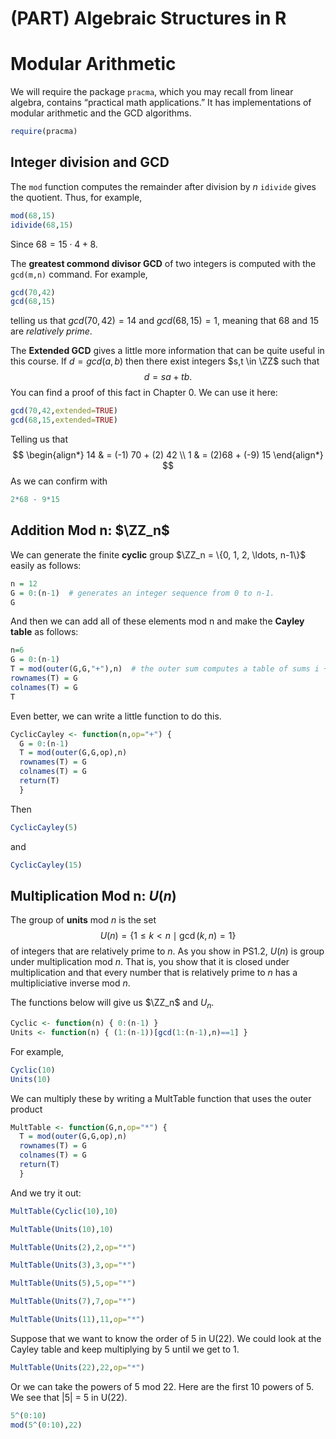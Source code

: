 # (PART) Algebraic Structures in R {-}

# Modular Arithmetic

We will require the package `pracma`, which you may recall from linear algebra, contains "practical math applications." It has implementations of modular arithmetic and the GCD algorithms. 
```r
require(pracma)
```

## Integer division and GCD

The `mod` function computes the remainder after division by $n$ `idivide` gives the quotient. Thus, for example,
```r
mod(68,15)
idivide(68,15)
```
Since $68 = 15 \cdot 4 + 8$.

The **greatest commond divisor GCD** of two integers is computed with the `gcd(m,n)` command. For example,
```r
gcd(70,42)
gcd(68,15)
```
telling us that $gcd(70,42) = 14$ and $gcd(68,15) = 1$, meaning that 68 and 15 are *relatively prime*. 

The **Extended GCD** gives a little more information that can be quite useful in this course. If $d = gcd(a,b)$ then there exist integers $s,t \in \ZZ$ such that
$$
d = s a+ t b.
$$
You can find a proof of this fact in Chapter 0. We can use it here:
```r
gcd(70,42,extended=TRUE)
gcd(68,15,extended=TRUE)
```
Telling us that 
$$
\begin{align*}
14 & = (-1) 70 + (2) 42 \\
1 & = (2)68 + (-9) 15
\end{align*}
$$
As we can confirm with
```r
2*68 - 9*15
```

## Addition Mod n: $\ZZ_n$

We can generate the finite **cyclic** group $\ZZ_n = \{0, 1, 2, \ldots, n-1\}$ easily as follows:

```r
n = 12
G = 0:(n-1)  # generates an integer sequence from 0 to n-1.
G
```

And then we can add all of these elements mod n and make the **Cayley table** as follows: 
```r
n=6
G = 0:(n-1)
T = mod(outer(G,G,"+"),n)  # the outer sum computes a table of sums i + j
rownames(T) = G
colnames(T) = G
T
```

Even better, we can write a little function to do this.

```r
CyclicCayley <- function(n,op="+") {
  G = 0:(n-1)
  T = mod(outer(G,G,op),n)
  rownames(T) = G
  colnames(T) = G
  return(T) 
  }
```

Then 

```r
CyclicCayley(5)
```
and 

```r
CyclicCayley(15)
```

## Multiplication Mod n: $U(n)$

The group of **units** mod $n$ is the set
$$
U(n) = \{1 \le k < n \mid \gcd(k,n) = 1\}
$$
of integers that are relatively prime to $n$. As you show in PS1.2, $U(n)$ is group under multiplication mod $n$. That is, you show that it is closed under multiplication and that every number that is relatively prime to $n$ has a multipliciative inverse mod $n$.

The functions below will give us $\ZZ_n$ and $U_n$.

```r
Cyclic <- function(n) { 0:(n-1) }
Units <- function(n) { (1:(n-1))[gcd(1:(n-1),n)==1] }
```

For example,
```r
Cyclic(10)
Units(10)
```

We can multiply these by writing a MultTable function that uses the outer product

```r
MultTable <- function(G,n,op="*") {
  T = mod(outer(G,G,op),n)
  rownames(T) = G
  colnames(T) = G
  return(T)
  }
```

And we try it out:
```r
MultTable(Cyclic(10),10)
```

```r
MultTable(Units(10),10)
```

```r
MultTable(Units(2),2,op="*")
```

```r
MultTable(Units(3),3,op="*")
```

```r
MultTable(Units(5),5,op="*")
```

```r
MultTable(Units(7),7,op="*")
```
```r
MultTable(Units(11),11,op="*")
````

Suppose that we want to know the order of 5 in U(22). We could look at the Cayley table and keep multiplying by 5 until we get to 1. 
```r
MultTable(Units(22),22,op="*")
````

Or we can take the powers of 5 mod 22. Here are the first 10 powers of 5. We see that |5| = 5 in U(22).

```r
5^(0:10)
mod(5^(0:10),22)
````
